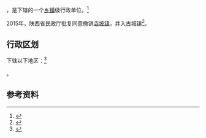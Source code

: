 {{中国乡级行政区|61/10/21/102/000}}

'''{{PAGENAMEBASE}}'''，是{{PRC admin/fullname|61/10/21/102/000|3}}下辖的一个[[乡镇|乡镇]]级行政单位。<ref>{{PRC admin/ref sgc|{{PRC admin/parent|61/10/21/102/000}}}}</ref>

2015年，陕西省民政厅批复同意撤销[[寺坡镇|寺坡镇]]，并入古城镇<ref>{{Cite web |url=http://shaanxi.mca.gov.cn/article/mzyw1/201507/20150700841888.shtml |title=陕西省民政厅关于陕西省乡镇行政区划调整的公告 |access-date=2017-09-14 |archive-url=https://web.archive.org/web/20170914220400/http://shaanxi.mca.gov.cn/article/mzyw1/201507/20150700841888.shtml |archive-date=2017-09-14 |dead-url=yes }}</ref>。

== 行政区划 ==

{{PAGENAMEBASE}}下辖以下地区：<ref>{{PRC admin/ref sgc|61/10/21/102/000}}</ref>

{{PRC admin/children|61/10/21/102/000}}。

== 参考资料 ==

{{reflist}}

{{行政区划小作品}}
{{PRC admin/navcat|61/10/21/102/000}}